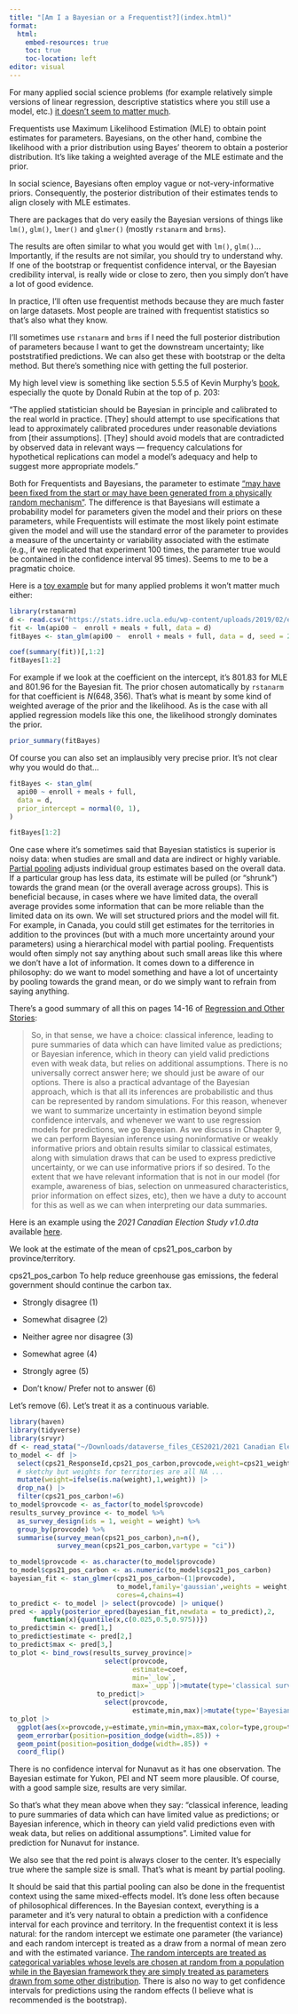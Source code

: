 ```yaml
---
title: "[Am I a Bayesian or a Frequentist?](index.html)"
format:
  html:
    embed-resources: true
    toc: true
    toc-location: left
editor: visual
---
```


For many applied social science problems (for example relatively simple versions of linear regression, descriptive statistics where you still use a model, etc.) [it doesn't seem to matter much](https://online.ucpress.edu/collabra/article/4/1/31/112994/Credible-Confidence-A-Pragmatic-View-on-the).

Frequentists use Maximum Likelihood Estimation (MLE) to obtain point estimates for parameters. Bayesians, on the other hand, combine the likelihood with a prior distribution using Bayes' theorem to obtain a posterior distribution. It's like taking a weighted average of the MLE estimate and the prior.

In social science, Bayesians often employ vague or not-very-informative priors. Consequently, the posterior distribution of their estimates tends to align closely with MLE estimates.

There are packages that do very easily the Bayesian versions of things like `lm()`, `glm()`, `lmer()` and `glmer()` (mostly `rstanarm` and `brms`).

The results are often similar to what you would get with `lm()`, `glm()`... Importantly, if the results are not similar, you should try to understand why. If one of the bootstrap or frequentist confidence interval, or the Bayesian credibility interval, is really wide or close to zero, then you simply don't have a lot of good evidence.

In practice, I'll often use frequentist methods because they are much faster on large datasets. Most people are trained with frequentist statistics so that's also what they know.

I'll sometimes use `rstanarm` and `brms` if I need the full posterior distribution of parameters because I want to get the downstream uncertainty; like poststratified predictions. We can also get these with bootstrap or the delta method. But there's something nice with getting the full posterior.

My high level view is something like section 5.5.5 of Kevin Murphy's [book](https://probml.github.io/pml-book/book1.html), especially the quote by Donald Rubin at the top of p. 203:

"The applied statistician should be Bayesian in principle and calibrated to the real world in practice. \[They\] should attempt to use specifications that lead to approximately calibrated procedures under reasonable deviations from \[their assumptions\]. \[They\] should avoid models that are contradicted by observed data in relevant ways --- frequency calculations for hypothetical replications can model a model's adequacy and help to suggest more appropriate models."

Both for Frequentists and Bayesians, the parameter to estimate ["may have been fixed from the start or may have been generated from a physically random mechanism"](https://academic.oup.com/ije/article/35/3/765/735529). The difference is that Bayesians will estimate a probability model for parameters given the model and their priors on these parameters, while Frequentists will estimate the most likely point estimate given the model and will use the standard error of the parameter to provides a measure of the uncertainty or variability associated with the estimate (e.g., if we replicated that experiment 100 times, the parameter true would be contained in the confidence interval 95 times). Seems to me to be a pragmatic choice.

Here is a [toy example](https://stats.oarc.ucla.edu/wp-content/uploads/2022/11/R_reg_2022.html#(25)) but for many applied problems it won't matter much either:

```r
library(rstanarm)
d <- read.csv("https://stats.idre.ucla.edu/wp-content/uploads/2019/02/elemapi2v2.csv")
fit <- lm(api00 ~  enroll + meals + full, data = d)
fitBayes <- stan_glm(api00 ~  enroll + meals + full, data = d, seed = 222)
```

```r
coef(summary(fit))[,1:2]
fitBayes[1:2]
```

For example if we look at the coefficient on the intercept, it's 801.83 for MLE and 801.96 for the Bayesian fit. The prior chosen automatically by `rstanarm` for that coefficient is $N(648,356)$. That's what is meant by some kind of weighted average of the prior and the likelihood. As is the case with all applied regression models like this one, the likelihood strongly dominates the prior.

```r
prior_summary(fitBayes)
```

Of course you can also set an implausibly very precise prior. It's not clear why you would do that...

```r
fitBayes <- stan_glm(
  api00 ~ enroll + meals + full, 
  data = d, 
  prior_intercept = normal(0, 1), 
)
```

```r
fitBayes[1:2]
```

One case where it's sometimes said that Bayesian statistics is superior is noisy data: when studies are small and data are indirect or highly variable. [Partial pooling](https://statmodeling.stat.columbia.edu/2017/10/11/partial-pooling-informative-priors-hierarchical-variance-parameters-next-frontier-multilevel-modeling/) adjusts individual group estimates based on the overall data. If a particular group has less data, its estimate will be pulled (or "shrunk") towards the grand mean (or the overall average across groups). This is beneficial because, in cases where we have limited data, the overall average provides some information that can be more reliable than the limited data on its own. We will set structured priors and the model will fit. For example, in Canada, you could still get estimates for the territories in addition to the provinces (but with a much more uncertainty around your parameters) using a hierarchical model with partial pooling. Frequentists would often simply not say anything about such small areas like this where we don't have a lot of information. It comes down to a difference in philosophy: do we want to model something and have a lot of uncertainty by pooling towards the grand mean, or do we simply want to refrain from saying anything.

There's a good summary of all this on pages 14-16 of [Regression and Other Stories](https://avehtari.github.io/ROS-Examples/):

> So, in that sense, we have a choice: classical inference, leading to pure summaries of data which can have limited value as predictions; or Bayesian inference, which in theory can yield valid predictions even with weak data, but relies on additional assumptions. There is no universally correct answer here; we should just be aware of our options. There is also a practical advantage of the Bayesian approach, which is that all its inferences are probabilistic and thus can be represented by random simulations. For this reason, whenever we want to summarize uncertainty in estimation beyond simple confidence intervals, and whenever we want to use regression models for predictions, we go Bayesian. As we discuss in Chapter 9, we can perform Bayesian inference using noninformative or weakly informative priors and obtain results similar to classical estimates, along with simulation draws that can be used to express predictive uncertainty, or we can use informative priors if so desired. To the extent that we have relevant information that is not in our model (for example, awareness of bias, selection on unmeasured characteristics, prior information on effect sizes, etc), then we have a duty to account for this as well as we can when interpreting our data summaries.

Here is an example using the *2021 Canadian Election Study v1.0.dta* available [here](https://dataverse.harvard.edu/dataset.xhtml?persistentId=doi:10.7910/DVN/XBZHKC).

We look at the estimate of the mean of cps21_pos_carbon by province/territory.

cps21_pos_carbon To help reduce greenhouse gas emissions, the federal government should continue the carbon tax.

-   Strongly disagree (1)

-   Somewhat disagree (2)

-   Neither agree nor disagree (3)

-   Somewhat agree (4)

-   Strongly agree (5)

-   Don't know/ Prefer not to answer (6)

Let's remove (6). Let's treat it as a continuous variable.

```r
library(haven)
library(tidyverse)
library(srvyr)
df <- read_stata("~/Downloads/dataverse_files_CES2021/2021 Canadian Election Study v1.0.dta")
to_model <- df |>
  select(cps21_ResponseId,cps21_pos_carbon,provcode,weight=cps21_weight_general_restricted) |>
  # sketchy but weights for territories are all NA ...
  mutate(weight=ifelse(is.na(weight),1,weight)) |>
  drop_na() |>
  filter(cps21_pos_carbon!=6)
to_model$provcode <- as_factor(to_model$provcode)
results_survey_province <- to_model %>%
  as_survey_design(ids = 1, weight = weight) %>%
  group_by(provcode) %>%
  summarise(survey_mean(cps21_pos_carbon),n=n(),
            survey_mean(cps21_pos_carbon,vartype = "ci"))
```

```r
to_model$provcode <- as.character(to_model$provcode)
to_model$cps21_pos_carbon <- as.numeric(to_model$cps21_pos_carbon)
bayesian_fit <- stan_glmer(cps21_pos_carbon~(1|provcode),
                           to_model,family='gaussian',weights = weight,
                           cores=4,chains=4)
to_predict <- to_model |> select(provcode) |> unique()
pred <- apply(posterior_epred(bayesian_fit,newdata = to_predict),2,
      function(x){quantile(x,c(0.025,0.5,0.975))})
to_predict$min <- pred[1,]
to_predict$estimate <- pred[2,]
to_predict$max <- pred[3,]
to_plot <- bind_rows(results_survey_province|>
                        select(provcode,
                               estimate=coef,
                               min=`_low`,
                               max=`_upp`)|>mutate(type='classical survey\nestimate'),
                      to_predict|>
                        select(provcode,
                               estimate,min,max)|>mutate(type='Bayesian with\npartial pooling'))
to_plot |>
  ggplot(aes(x=provcode,y=estimate,ymin=min,ymax=max,color=type,group=type)) +
  geom_errorbar(position=position_dodge(width=.85)) +
  geom_point(position=position_dodge(width=.85)) +
  coord_flip()
```

There is no confidence interval for Nunavut as it has one observation. The Bayesian estimate for Yukon, PEI and NT seem more plausible. Of course, with a good sample size, results are very similar.

So that's what they mean above when they say: "classical inference, leading to pure summaries of data which can have limited value as predictions; or Bayesian inference, which in theory can yield valid predictions even with weak data, but relies on additional assumptions". Limited value for prediction for Nunavut for instance.

We also see that the red point is always closer to the center. It's especially true where the sample size is small. That's what is meant by partial pooling.

It should be said that this partial pooling can also be done in the frequentist context using the same mixed-effects model. It's done less often because of philosophical differences. In the Bayesian context, everything is a parameter and it's very natural to obtain a prediction with a confidence interval for each province and territory. In the frequentist context it is less natural: for the random intercept we estimate one parameter (the variance) and each random intercept is treated as a draw from a normal of mean zero and with the estimated variance. [The random intercepts are treated as categorical variables whose levels are chosen at random from a population while in the Bayesian framework they are simply treated as parameters drawn from some other distribution](https://stats.stackexchange.com/questions/465395/what-is-the-frequentist-definition-of-fixed-effects). There is also no way to get confidence intervals for predictions using the random effects (I believe what is recommended is the bootstrap). 
